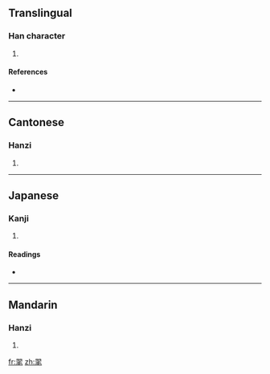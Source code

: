 ==Translingual==

===Han character===
{{Han char|rn=82|rad=毛|as=06|sn=10|four=1771<sub>4</sub>|canj=尸一竹手山 (SMHQU)}}

# {{defn|Han|sort=毛06}}

====References====
* {{Han ref|kx=0592.360|dkj=16813|dj=0985.050|hdz=31997.170|uh=6BE3|ud=27619|bh=D241|bd=53825}}

----

==Cantonese==

===Hanzi===
{{yue-hanzi|jyut=|y=muk6}}

# {{defn|Cantonese}}

----

==Japanese==

===Kanji===
{{ja-kanji|grade=|rs=毛06}}

# {{defn|Japanese}}

====Readings====
* {{ja-readings|on=[[ぼく]] (boku), [[もく]] (moku), [[ばく]] (baku), [[まく]] (maku)|kun=[[よい]] (yoi)}}

----

==Mandarin==

===Hanzi===
{{cmn-hanzi|pin=[[mù]] ([[mu4]])|wg=mu<sup>4</sup>}}

# {{defn|Mandarin}}

[[fr:毣]]
[[zh:毣]]